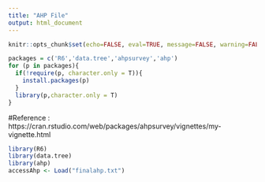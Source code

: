 ```yaml
---
title: "AHP File"
output: html_document
---
```


```r
knitr::opts_chunk$set(echo=FALSE, eval=TRUE, message=FALSE, warning=FALSE)
```

```r
packages = c('R6','data.tree','ahpsurvey','ahp')
for (p in packages){ 
  if(!require(p, character.only = T)){
    install.packages(p) 
  }
  library(p,character.only = T) 
}
```

#Reference : https://cran.rstudio.com/web/packages/ahpsurvey/vignettes/my-vignette.html

```r
library(R6)
library(data.tree)
library(ahp)
accessAhp <- Load("finalahp.txt")
```